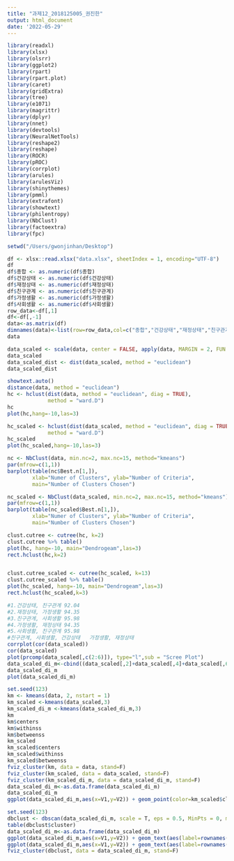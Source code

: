 ```yaml
---
title: "과제12_2018125005_권진한"
output: html_document
date: '2022-05-29'
---
```


```r
library(readxl)
library(xlsx)
library(olsrr)
library(ggplot2)
library(rpart)
library(rpart.plot)
library(caret)
library(gridExtra)
library(tree)
library(e1071)
library(magrittr)
library(dplyr)
library(nnet)
library(devtools)
library(NeuralNetTools)
library(reshape2)
library(reshape)
library(ROCR)
library(pROC)
library(corrplot)
library(arules)
library(arulesViz)
library(shinythemes)
library(pmml)
library(extrafont)
library(showtext)
library(philentropy)
library(NbClust)
library(factoextra)
library(fpc)
```

```r
setwd("/Users/gwonjinhan/Desktop")
```

```r
df <- xlsx::read.xlsx("data.xlsx", sheetIndex = 1, encoding="UTF-8")
df
df$종합 <- as.numeric(df$종합)
df$건강상태 <- as.numeric(df$건강상태)
df$재정상태 <- as.numeric(df$재정상태)
df$친구관계 <- as.numeric(df$친구관계)
df$가정생활 <- as.numeric(df$가정생활)
df$사회생활 <- as.numeric(df$사회생활)
row_data<-df[,1]
df<-df[,-1]
data<-as.matrix(df)
dimnames(data)<-list(row=row_data,col=c("종합","건강상태","재정상태","친구관계","가정생활","사회생활"))
data
```

```r
data_scaled <- scale(data, center = FALSE, apply(data, MARGIN = 2, FUN = max))
data_scaled
data_scaled_dist <- dist(data_scaled, method = "euclidean") 
data_scaled_dist
```

```r
showtext.auto()
distance(data, method = "euclidean")
hc <- hclust(dist(data, method = "euclidean", diag = TRUE), 
             method = "ward.D")
hc
plot(hc,hang=-10,las=3)

hc_scaled <- hclust(dist(data_scaled, method = "euclidean", diag = TRUE), 
             method = "ward.D")
hc_scaled
plot(hc_scaled,hang=-10,las=3)

nc <- NbClust(data, min.nc=2, max.nc=15, method="kmeans")
par(mfrow=c(1,1))
barplot(table(nc$Best.n[1,]),
        xlab="Numer of Clusters", ylab="Number of Criteria",
        main="Number of Clusters Chosen")

nc_scaled <- NbClust(data_scaled, min.nc=2, max.nc=15, method="kmeans")
par(mfrow=c(1,1))
barplot(table(nc_scaled$Best.n[1,]),
        xlab="Numer of Clusters", ylab="Number of Criteria",
        main="Number of Clusters Chosen")

clust.cutree <- cutree(hc, k=2)
clust.cutree %>% table()
plot(hc, hang=-10, main="Dendrogeam",las=3)
rect.hclust(hc,k=2)


clust.cutree_scaled <- cutree(hc_scaled, k=13)
clust.cutree_scaled %>% table()
plot(hc_scaled, hang=-10, main="Dendrogeam",las=3)
rect.hclust(hc_scaled,k=3)

```

```r
#1.건강상태, 친구관계 92.04 
#2.재정상태, 가정생활 94.35
#3.친구관계, 사회생활 95.98
#4.가정생활, 재정상태 94.35
#5.사회생활, 친구관계 95.98
#친구관계, 사회생활, 건강상태   가정생활, 재정상태
corrplot(cor(data_scaled))
cor(data_scaled)
plot(prcomp(data_scaled[,c(2:6)]), type="l",sub = "Scree Plot")
data_scaled_di_m<-cbind((data_scaled[,2]+data_scaled[,4]+data_scaled[,6])/3,(data_scaled[,3]+data_scaled[,5])/2)
data_scaled_di_m
plot(data_scaled_di_m)
```

```r
set.seed(123)
km <- kmeans(data, 2, nstart = 1)
km_scaled <-kmeans(data_scaled,3)
km_scaled_di_m <-kmeans(data_scaled_di_m,3)
km
km$centers
km$withinss
km$betweenss
km_scaled
km_scaled$centers
km_scaled$withinss
km_scaled$betweenss
fviz_cluster(km, data = data, stand=F)
fviz_cluster(km_scaled, data = data_scaled, stand=F)
fviz_cluster(km_scaled_di_m, data = data_scaled_di_m, stand=F)
data_scaled_di_m<-as.data.frame(data_scaled_di_m)
data_scaled_di_m
ggplot(data_scaled_di_m,aes(x=V1,y=V2)) + geom_point(color=km_scaled$cluster) + geom_point(data=as.data.frame(km_scaled$centers), aes(x=V1,y=V2), size = 6, color = "orange", shape = 17)+geom_text(aes(label=rownames(data_scaled_di_m)))

```

```r
set.seed(123)
dbclust <- dbscan(data_scaled_di_m, scale = T, eps = 0.5, MinPts = 0, method = "hybrid")
table(dbclust$cluster)
data_scaled_di_m<-as.data.frame(data_scaled_di_m)
ggplot(data_scaled_di_m,aes(x=V1,y=V2)) + geom_text(aes(label=rownames(data_scaled_di_m)))+geom_point()
ggplot(data_scaled_di_m,aes(x=V1,y=V2)) + geom_text(aes(label=rownames(data_scaled_di_m))) +geom_point(color=dbclust$cluster + 1)
fviz_cluster(dbclust, data = data_scaled_di_m, stand=F)
```

